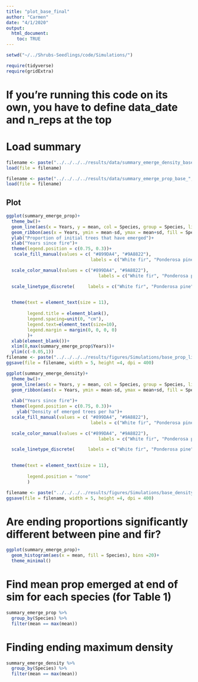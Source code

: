 ```yaml
---
title: "plot_base_final"
author: "Carmen"
date: "4/1/2020"
output: 
  html_document:
    toc: TRUE
---
```



```r
setwd("~/../Shrubs-Seedlings/code/Simulations/")
```

```r
require(tidyverse)
require(gridExtra)
```

# If you're running this code on its own, you have to define data_date and n_reps at the top

# Load summary
```r
filename <- paste("../../../../results/data/summary_emerge_density_base_", data_date,"_", n_reps, ".Rdata", sep = "")
load(file = filename)
```

```r
filename <- paste("../../../../results/data/summary_emerge_prop_base_", data_date,"_", n_reps, ".Rdata", sep = "")
load(file = filename)
```

## Plot 
```r
ggplot(summary_emerge_prop)+
  theme_bw()+
  geom_line(aes(x = Years, y = mean, col = Species, group = Species, linetype = Species), size = 1)+
  geom_ribbon(aes(x = Years, ymin = mean-sd, ymax = mean+sd, fill = Species, group = Species), alpha = .3)+
  ylab("Proportion of initial trees that have emerged")+
  xlab("Years since fire")+
  theme(legend.position = c(0.75, 0.3))+
   scale_fill_manual(values = c( "#899DA4", "#9A8822"), 
                                labels = c("White fir", "Ponderosa pine"))+

  scale_color_manual(values = c("#899DA4", "#9A8822"), 
                                   labels = c("White fir", "Ponderosa pine"))+

  scale_linetype_discrete(     labels = c("White fir", "Ponderosa pine"))+

  
  theme(text = element_text(size = 11), 
        
        legend.title = element_blank(),
        legend.spacing=unit(0, "cm"),
        legend.text=element_text(size=10),
        legend.margin = margin(0, 0, 0, 0)
        )+
  xlab(element_blank())+
  xlim(8,max(summary_emerge_prop$Years))+
  ylim(c(-0.05,1))
filename <- paste("../../../../results/figures/Simulations/base_prop_line_", data_date, "_", n_reps,".png", sep = "")
ggsave(file = filename, width = 5, height =4, dpi = 400)
```


```r
ggplot(summary_emerge_density)+
  theme_bw()+
  geom_line(aes(x = Years, y = mean, col = Species, group = Species, linetype = Species), size = 1)+
  geom_ribbon(aes(x = Years, ymin = mean-sd, ymax = mean+sd, fill = Species, group = Species), alpha = .3)+
  
  xlab("Years since fire")+
  theme(legend.position = c(0.75, 0.3))+
    ylab("Density of emerged trees per ha")+
  scale_fill_manual(values = c( "#899DA4", "#9A8822"), 
                                labels = c("White fir", "Ponderosa pine"))+

  scale_color_manual(values = c("#899DA4", "#9A8822"), 
                                   labels = c("White fir", "Ponderosa pine"))+

  scale_linetype_discrete(     labels = c("White fir", "Ponderosa pine"))+

  
  theme(text = element_text(size = 11), 
        
        legend.position = "none"
        )

filename <- paste("../../../../results/figures/Simulations/base_density_line_", data_date,"_", n_reps, ".png", sep = "")
ggsave(file = filename, width = 5, height =4, dpi = 400)
```


# Are ending proportions significantly different between pine and fir?
```r
ggplot(summary_emerge_prop)+
  geom_histogram(aes(x = mean, fill = Species), bins =20)+
  theme_minimal()
```

# Find mean prop emerged at end of sim for each species (for Table 1)
```r
summary_emerge_prop %>% 
  group_by(Species) %>% 
  filter(mean == max(mean))
```

# Finding ending maximum density
```r
summary_emerge_density %>% 
  group_by(Species) %>% 
  filter(mean == max(mean))
```
